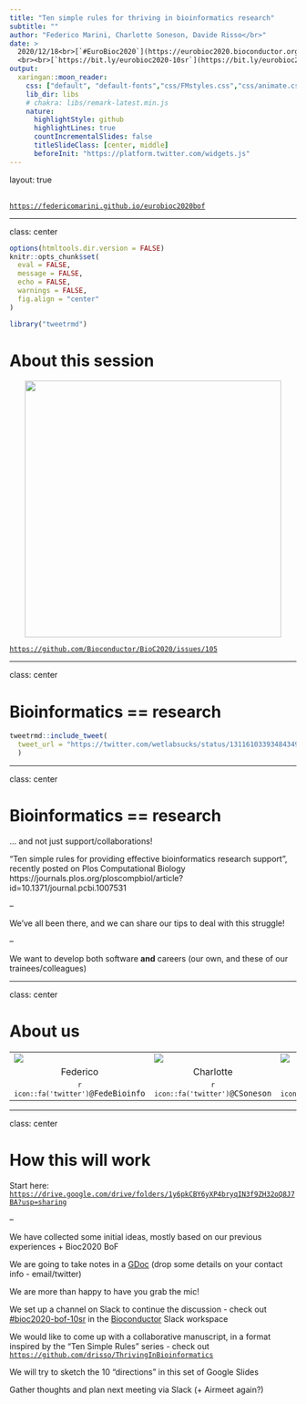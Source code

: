 ```yaml
---
title: "Ten simple rules for thriving in bioinformatics research"
subtitle: ""
author: "Federico Marini, Charlotte Soneson, Davide Risso</br>"
date: >
  2020/12/18<br>[`#EuroBioc2020`](https://eurobioc2020.bioconductor.org/) Birds of a Feather (BOF)
  <br><br>[`https://bit.ly/eurobioc2020-10sr`](https://bit.ly/eurobioc2020-10sr)
output:
  xaringan::moon_reader:
    css: ["default", "default-fonts","css/FMstyles.css","css/animate.css"]
    lib_dir: libs
    # chakra: libs/remark-latest.min.js
    nature:
      highlightStyle: github
      highlightLines: true
      countIncrementalSlides: false
      titleSlideClass: [center, middle]
      beforeInit: "https://platform.twitter.com/widgets.js"
---
```


layout: true
  
<div class="my-footer">
<span>
&emsp;&emsp;&emsp;&emsp;&emsp;&emsp;&emsp;&emsp;&emsp;&emsp;
&emsp;&emsp;&emsp;&emsp;&emsp;&emsp;&emsp;&emsp;&emsp;&emsp;
&emsp;&emsp;&emsp;&emsp;&emsp;&emsp;&emsp;&emsp;&emsp;&emsp;
<!-- &emsp;&emsp;&emsp;&emsp;&emsp;&emsp;&emsp;&emsp;&emsp;&emsp; -->
&emsp;&emsp;&emsp;&emsp;&emsp;
<!-- <a href="http://bit.ly/genetonic2019"><code>http://bit.ly/genetonic2019</code></a> -->
<a href="https://federicomarini.github.io/eurobioc2020bof"><code>https://federicomarini.github.io/eurobioc2020bof</code></a>
</span>
</div>

---

class: center

```r
options(htmltools.dir.version = FALSE)
knitr::opts_chunk$set(
  eval = FALSE,
  message = FALSE,
  echo = FALSE,
  warnings = FALSE,
  fig.align = "center"
)
```

```r
library("tweetrmd")
```

# About this session

<p align="center">
<img src="images/ss_issue.png" alt="" height = 450/>
</p>

[`https://github.com/Bioconductor/BioC2020/issues/105`](https://github.com/Bioconductor/BioC2020/issues/105)

---

class: center

# Bioinformatics == research

```r
tweetrmd::include_tweet(
  tweet_url = "https://twitter.com/wetlabsucks/status/1311610339348434946"
  )
```

---

class: center

# Bioinformatics == research

... and not just support/collaborations!

"Ten simple rules for providing effective bioinformatics research support", recently posted on Plos Computational Biology https://journals.plos.org/ploscompbiol/article?id=10.1371/journal.pcbi.1007531

--

We've all been there, and we can share our tips to deal with this struggle!

--

We want to develop both software **and** careers (our own, and these of our trainees/colleagues) 

---

class: center

# About us

<table>
<tr>
<td width="33%"><a href="https://federicomarini.github.io">
<img src="images/federico-marini.png"></a></td>
<td width="33%"><a href="https://csoneson.github.io">
<img src="images/charlotte-soneson.png"></a></td>
<td width="33%"><a href="https://drisso.github.io">
<img src="images/davide-risso.png"></a></td>
</tr>

<tr>
<td align='center' width="33%">Federico</td>
<td align='center' width="33%">Charlotte</td>
<td align='center' width="33%">Davide</td>
</tr>

<tr>
<td align='center' width="33%"><code>`r icon::fa('twitter')`@FedeBioinfo</code></td>
<td align='center' width="33%"><code>`r icon::fa('twitter')`@CSoneson</code></td>
<td align='center' width="33%"><code>`r icon::fa('twitter')`@drisso1893</code></td>
</tr>
</table>

---

class: center

# How this will work

Start here: <i class="fab fa-google-drive"></i> [`https://drive.google.com/drive/folders/1y6pkCBY6yXP4bryqIN3f9ZH32oQ8J7BA?usp=sharing`](https://drive.google.com/drive/folders/1y6pkCBY6yXP4bryqIN3f9ZH32oQ8J7BA?usp=sharing)

--

<i class="fa fa-lightbulb"></i> We have collected some initial ideas, mostly based on our previous experiences + Bioc2020 BoF

<i class="fas fa-clipboard"></i><i class="fab fa-google-drive"></i> We are going to take notes in a [GDoc](https://docs.google.com/document/d/1ybYpu4XO_WdGhUYYkmxabBjpkyMoGQWCWdB-PhsIoMk/edit?usp=sharing) (drop some details on your contact info - email/twitter)

<i class="fas fa-microphone"></i> We are more than happy to have you grab the mic!

<i class="fab fa-slack"></i><i class="fas fa-comment-dots"></i> We set up a channel on Slack to continue the discussion - check out [#bioc2020-bof-10sr](https://join.slack.com/share/zt-ga8fmolw-kay~yiF~mZgz6pzz6R6lBw) in the [Bioconductor](https://community-bioc.slack.com) Slack workspace

<i class="far fa-newspaper"></i><i class="fab fa-github"></i>  We would like to come up with a collaborative manuscript, in a format inspired by the "Ten Simple Rules" series - check out [`https://github.com/drisso/ThrivingInBioinformatics`](https://github.com/drisso/ThrivingInBioinformatics)

<i class="fas fa-chalkboard"></i> We will try to sketch the 10 "directions" in
this set of Google Slides

<i class="fas fa-forward"></i> Gather thoughts and plan next meeting via Slack (+ Airmeet again?)

